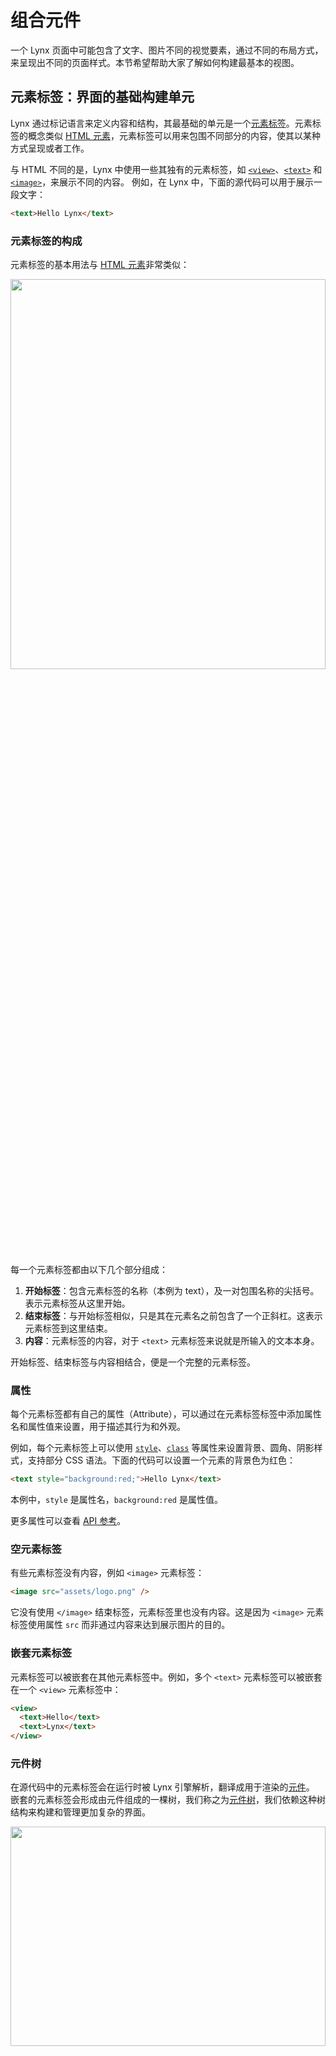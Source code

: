 # 组合元件


一个 Lynx 页面中可能包含了文字、图片不同的视觉要素，通过不同的布局方式，来呈现出不同的页面样式。本节希望帮助大家了解如何构建最基本的视图。

## 元素标签：界面的基础构建单元

Lynx 通过标记语言来定义内容和结构，其最基础的单元是一个[元素标签](/guide/spec.html#element-tag)。元素标签的概念类似 [HTML 元素](https://developer.mozilla.org/en-US/docs/Glossary/Element)，元素标签可以用来包围不同部分的内容，使其以某种方式呈现或者工作。

与 HTML 不同的是，Lynx 中使用一些其独有的元素标签，如 [`<view>`](/api/elements/built-in/view)、[`<text>`](/api/elements/built-in/text) 和 [`<image>`](/api/elements/built-in/image)，来展示不同的内容。
例如，在 Lynx 中，下面的源代码可以用于展示一段文字：

```html
<text>Hello Lynx</text>
```

### 元素标签的构成

元素标签的基本用法与 [HTML 元素](https://developer.mozilla.org/en-US/docs/Learn_web_development/Getting_started/Your_first_website/Creating_the_content#anatomy_of_an_html_element)非常类似：

<img
  src="https://lf-lynx.tiktok-cdns.com/obj/lynx-artifacts-oss-sg/lynx-website/assets/doc/elements_tags.png"
  width="100%"
  height="40%"
/>

每一个元素标签都由以下几个部分组成：

1. **开始标签**：包含元素标签的名称（本例为 text），及一对包围名称的尖括号。表示元素标签从这里开始。
2. **结束标签**：与开始标签相似，只是其在元素名之前包含了一个正斜杠。这表示元素标签到这里结束。
3. **内容**：元素标签的内容，对于 `<text>` 元素标签来说就是所输入的文本本身。

开始标签、结束标签与内容相结合，便是一个完整的元素标签。

### 属性

每个元素标签都有自己的属性（Attribute），可以通过在元素标签标签中添加属性名和属性值来设置，用于描述其行为和外观。

例如，每个元素标签上可以使用 [`style`](/api/elements/built-in/view#style)、[`class`](/api/elements/built-in/view#class) 等属性来设置背景、圆角、阴影样式，支持部分 CSS 语法。下面的代码可以设置一个元素的背景色为红色：

```html
<text style="background:red;">Hello Lynx</text>
```

本例中，`style` 是属性名，`background:red` 是属性值。

更多属性可以查看 [API 参考](/api/elements/built-in/view)。

### 空元素标签

有些元素标签没有内容，例如 `<image>` 元素标签：

```html
<image src="assets/logo.png" />
```

它没有使用 `</image>` 结束标签，元素标签里也没有内容。这是因为 `<image>` 元素标签使用属性 `src` 而非通过内容来达到展示图片的目的。

### 嵌套元素标签

元素标签可以被嵌套在其他元素标签中。例如，多个 `<text>` 元素标签可以被嵌套在一个 `<view>` 元素标签中：

```html
<view>
  <text>Hello</text>
  <text>Lynx</text>
</view>
```

### 元件树

在源代码中的元素标签会在运行时被 Lynx 引擎解析，翻译成用于渲染的[元件](/guide/spec.html#element)。
嵌套的元素标签会形成由元件组成的一棵树，我们称之为[元件树](/guide/spec.html#element-tree)，我们依赖这种树结构来构建和管理更加复杂的界面。

<img
  src="https://lf-lynx.tiktok-cdns.com/obj/lynx-artifacts-oss-sg/lynx-website/assets/doc/elements_tree.png"
  width="100%"
  height="30%"
/>

## 内置元件

Lynx Engine 默认内置一些最基础的元件来帮你快速构建页面。

### 视图

`<view>` 是一个最基础的元件，常用于包裹其他元件并承载一些绘制能力。例如，下面的代码将整个视图的背景色为灰色，并为其内部的文本留出一定的间距：

```html
<view style="padding:10px;background:gray;">
  <text>Hello Lynx</text>
</view>
```

<img
  src="https://lf-lynx.tiktok-cdns.com/obj/lynx-artifacts-oss-sg/lynx-website/assets/doc/elements_hello_lynx_gray.png"
  width="100%"
  height="30%"
/>

### 文本

刚才已经提到 `<text>` 元件用于展示文本内容。例如，下面的代码可以用于展示一段文字：

```html
<text>Hello Lynx</text>
```

<img
  src="https://lf-lynx.tiktok-cdns.com/obj/lynx-artifacts-oss-sg/lynx-website/assets/doc/elements_hello_lynx.png"
  width="100%"
  height="30%"
/>

### 图片

`<image>` 元件用于展示图片。例如，下面的代码可以用于展示一张图片：

```html
<image auto-size style="width:100px;" src="assets/logo.png" />
```

<img
  src="https://lf-lynx.tiktok-cdns.com/obj/lynx-artifacts-oss-sg/lynx-website/assets/doc/elements_lynx_logo.png"
  width="20%"
/>

### 更多内置元件

更多内置元件可以参考[元件 API 参考](/api/elements/built-in/view)。

## 元件的背后：原生渲染

<img
  src="https://lf-lynx.tiktok-cdns.com/obj/lynx-artifacts-oss-sg/lynx-website/assets/doc/elements_2_na.png"
  width="100%"
  height="30%"
/>

Lynx 元件是与平台无关的统一抽象。它们将被 Lynx 引擎原生渲染为平台各自的 UI 原语，比如 iOS 与 Android 中的原生视图，或 Web 中的 HTML 元素（包括[自定义元素](https://developer.mozilla.org/en-US/docs/Web/API/Web_components/Using_custom_elements)）。以下是 Lynx 一些内置元件和它们在不同的平台上的对应或类比：

| 元件                                                  | Android                  | iOS                               | HarmonyOS                | Web 类比                          | 说明                                                               |
| :---------------------------------------------------- | :----------------------- | :-------------------------------- | :----------------------- | :-------------------------------- | :----------------------------------------------------------------- |
| [`<view>`](/api/elements/built-in/view)               | `ViewGroup`              | `UIView`                          | `Stack`                  | 不可滚动的 `<div>`                | 基础视图容器，多用于承载布局能力、进行样式绘制以及包裹其他元素     |
| [`<text>`](/api/elements/built-in/text)               | `TextView`               | `UITextView`                      | `Text`                   | `<p>`                             | 用于显示文本内容。可以对齐指定特定的文字样式                       |
| [`<image>`](/api/elements/built-in/image)             | `ImageView`              | `UIImageView`                     | `Image`                  | `<img>`                           | 用于显示不同类型的图，包括网络图片、静态资源、和来自本地磁盘的图片 |
| [`<scroll-view>`](/api/elements/built-in/scroll-view) | `ScrollView`             | `UIScrollView`                    | `Scroll`                 | 指定 `overflow:scroll` 的 `<div>` | 基础的可滚动元件，支持横向和竖向。允许用户滚动以展示更多内容       |
| [`<list>`](/api/elements/built-in/list)               | `RecyclerView`           | `UICollectionView`                | `List`                   | 无                                | 高性能的可滚动元件，能通过自动懒加载和复用视图减轻内存压力         |
| [`<page>`](/api/elements/built-in/page)               | 一个页面的`ViewRootImpl` | 一个页面的`UIViewController.view` | `@Entry`装饰的自定义组件 | 无法修改尺寸的 `<body>`           | 一个页面的根节点，大多数情况下无需手动添加                         |

## 通过自定义元件拓展

如果内置元件无法满足你的需求，你可以通过自定义实现原生元件来扩展 Lynx 的能力。这是 Lynx 强大的特性之一。

具体内容请[参考扩展自定义元件文档](/guide/custom-native-component)。

## 组件：将元件进行组合

在更复杂的 Lynx 视图结构中，各类不同种类的元件常常通过分层嵌套组合形成更加丰富多彩的界面单元。这正是前端框架中组件化开发的核心思想：通过可复用的封装单元实现界面的模块化构建。

在 ReactLynx 中，我们遵循 React 的开发范式，通过一个函数和 JSX 来对元件进行组装，并定义一个组件，其设计思路和基本原理都遵循了 [React 组件设计文档](https://react.dev/learn/describing-the-ui)，例如:

<Go
  example="composing-elements"
  img="https://lf-lynx.tiktok-cdns.com/obj/lynx-artifacts-oss-sg/lynx-website/assets/doc/elements_lynx_logo_hello_lynx.png"
  defaultEntryFile="dist/main.lynx.bundle"
  defaultFile="src/App.tsx"
  entry="src/App.tsx"
  highlight="{7-10}"
/>

---

下一章，我们来给界面增加更丰富的样式。
